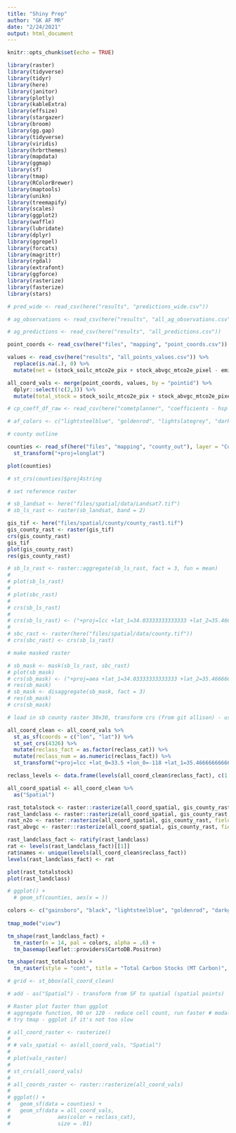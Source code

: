 ```yaml
---
title: "Shiny Prep"
author: "GK AF MR"
date: "2/24/2021"
output: html_document
---
```


```r
knitr::opts_chunk$set(echo = TRUE)

library(raster)
library(tidyverse)
library(tidyr)
library(here)
library(janitor)
library(plotly)
library(kableExtra)
library(effsize)
library(stargazer)
library(broom)
library(gg.gap)
library(tidyverse)
library(viridis)
library(hrbrthemes)
library(mapdata)
library(ggmap)
library(sf)
library(tmap)
library(RColorBrewer)
library(maptools)
library(unikn)
library(treemapify)
library(scales)
library(ggplot2)
library(waffle)
library(lubridate)
library(dplyr)
library(ggrepel)
library(forcats)
library(magrittr)
library(rgdal)
library(extrafont)
library(ggforce)
library(rasterize)
library(fasterize)
library(stars)

```

```r

# pred_wide <- read_csv(here("results", "predictions_wide.csv")) 

# ag_observations <- read_csv(here("results", "all_ag_observations.csv"))

# ag_predictions <- read_csv(here("results", "all_predictions.csv")) 

point_coords <- read_csv(here("files", "mapping", "point_coords.csv"))

values <- read_csv(here("results", "all_points_values.csv")) %>% 
  replace(is.na(.), 0) %>% 
  mutate(net = (stock_soilc_mtco2e_pix + stock_abvgc_mtco2e_pixel - emit_no_mtco2e_pix))

all_coord_vals <- merge(point_coords, values, by = "pointid") %>% 
  dplyr::select(!c(2,3)) %>% 
  mutate(total_stock = stock_soilc_mtco2e_pix + stock_abvgc_mtco2e_pixel)

# cp_coeff_df_raw <- read_csv(here("cometplanner", "coefficients - hsp - Combined.csv"))

# af_colors <- c("lightsteelblue", "goldenrod", "lightslategrey", "darkred", "sandybrown", "green4", "purple4")

```

```r
# county outline

counties <- read_sf(here("files", "mapping", "county_out"), layer = "CountyOutline") %>% 
  st_transform("+proj=longlat")

plot(counties)

# st_crs(counties)$proj4string

# set reference raster

# sb_landsat <- here("files/spatial/data/Landsat7.tif")
# sb_ls_rast <- raster(sb_landsat, band = 2)

gis_tif <- here("files/spatial/county/county_rast1.tif")
gis_county_rast <- raster(gis_tif)
crs(gis_county_rast)
gis_tif
plot(gis_county_rast)
res(gis_county_rast)

# sb_ls_rast <- raster::aggregate(sb_ls_rast, fact = 3, fun = mean)
# 
# plot(sb_ls_rast)
# 
# plot(sbc_rast)
# 
# crs(sb_ls_rast)
# 
# crs(sb_ls_rast) <- ("+proj=lcc +lat_1=34.03333333333333 +lat_2=35.46666666666667 +lat_0=33.5 +lon_0=-118 +x_0=2000000 +y_0=500000.0000000002 +ellps=GRS80 +datum=NAD83 +to_meter=0.3048006096012192 +no_defs")
# 
# sbc_rast <- raster(here("files/spatial/data/county.tif"))
# crs(sbc_rast) <- crs(sb_ls_rast)

# make masked raster

# sb_mask <- mask(sb_ls_rast, sbc_rast)
# plot(sb_mask)
# crs(sb_mask) <- ("+proj=aea +lat_1=34.03333333333333 +lat_2=35.46666666666667 +lat_0=33.5 +lon_0=-118 +x_0=2000000 +y_0=500000.0000000002 +ellps=GRS80 +datum=NAD83 +to_meter=0.3048006096012192 +no_defs")
# res(sb_mask)
# sb_mask <- disaggregate(sb_mask, fact = 3)
# res(sb_mask)
# crs(sb_mask)

# load in sb county raster 30x30, transform crs (from git allison) - use rasterize, take sb county base raster, rasterize function - field 1 per raster - must be numeric, assign # values to land class types 

all_coord_clean <- all_coord_vals %>% 
  st_as_sf(coords = c("lon", "lat")) %>% 
  st_set_crs(4326) %>% 
  mutate(reclass_fact = as.factor(reclass_cat)) %>% 
  mutate(reclass_num = as.numeric(reclass_fact)) %>% 
  st_transform("+proj=lcc +lat_0=33.5 +lon_0=-118 +lat_1=35.4666666666667 +lat_2=34.0333333333333 +x_0=2000000.0001016 +y_0=500000.0001016 +datum=NAD83 +units=us-ft +no_defs")

reclass_levels <- data.frame(levels(all_coord_clean$reclass_fact), c(1:14))

all_coord_spatial <- all_coord_clean %>% 
  as("Spatial")

rast_totalstock <- raster::rasterize(all_coord_spatial, gis_county_rast, field = 'total_stock', fun = mean)
rast_landclass <- raster::rasterize(all_coord_spatial, gis_county_rast, field = 'reclass_num', fun = "last")
rast_n2o <- raster::rasterize(all_coord_spatial, gis_county_rast, field = 'noemit', fun = mean)
rast_abvgc <- raster::rasterize(all_coord_spatial, gis_county_rast, field = 'noemit', fun = mean)

rast_landclass_fact <- ratify(rast_landclass)
rat <- levels(rast_landclass_fact)[[1]]
rat$names <- unique(levels(all_coord_clean$reclass_fact))
levels(rast_landclass_fact) <- rat

plot(rast_totalstock)
plot(rast_landclass)

# ggplot() +
  # geom_sf(counties, aes(x = ))

colors <- c("gainsboro", "black", "lightsteelblue", "goldenrod", "darkgreen", "darkolivegreen3", "lightslategrey", "darkred", "sandybrown", "cornflowerblue", "chartreuse3", "burlywood3", "purple4", "dodgerblue4") 
  
tmap_mode("view")

tm_shape(rast_landclass_fact) +
  tm_raster(n = 14, pal = colors, alpha = .6) +
  tm_basemap(leaflet::providers$CartoDB.Positron)

tm_shape(rast_totalstock) +
  tm_raster(style = "cont", title = "Total Carbon Stocks (MT Carbon)", palette = "Greens")

# grid <- st_bbox(all_coord_clean)

# add - as("Spatial") - transform from SF to spatial (spatial points)

# Raster plot faster than ggplot 
# aggregate function, 90 or 120 - reduce cell count, run faster # modal argument for aggregate
# try tmap - ggplot if it's not too slow

# all_coord_raster <- rasterize()
# 
# # vals_spatial <- as(all_coord_vals, "Spatial")
# 
# plot(vals_raster)
# 
# st_crs(all_coord_vals)
# 
# all_coords_raster <- raster::rasterize(all_coord_vals)
# 
# ggplot() +
#   geom_sf(data = counties) +
#   geom_sf(data = all_coord_vals,
#               aes(color = reclass_cat),
#               size = .01)

```

